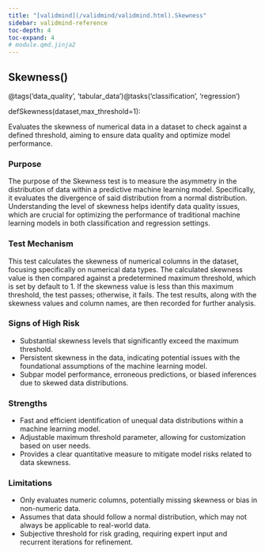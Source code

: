 ```yaml
---
title: "[validmind](/validmind/validmind.html).Skewness"
sidebar: validmind-reference
toc-depth: 4
toc-expand: 4
# module.qmd.jinja2
---
```


<!-- function.qmd.jinja2 -->

## Skewness[()]{.muted}

<!-- signatures.jinja2 -->

::: {.signature}

<span class="decorators"><span class="decorator">@<span class="n">tags(<span class="s">'data_quality'</span>, <span class="s">'tabular_data'</span>)</span></span><span class="decorator">@<span class="n">tasks(<span class="s">'classification'</span>, <span class="s">'regression'</span>)</span></span></span>

<span class="kw">def</span><span class="name">Skewness</span>(<span class="params"><span class="n">dataset</span><span class="muted">,</span></span><span class="params"><span class="n">max_threshold</span><span class="o">=</span><span class="kc">1</span></span>):

:::

<!-- docstring.jinja2 -->

Evaluates the skewness of numerical data in a dataset to check against a defined threshold, aiming to ensure data quality and optimize model performance.

### Purpose

The purpose of the Skewness test is to measure the asymmetry in the distribution of data within a predictive machine learning model. Specifically, it evaluates the divergence of said distribution from a normal distribution. Understanding the level of skewness helps identify data quality issues, which are crucial for optimizing the performance of traditional machine learning models in both classification and regression settings.

### Test Mechanism

This test calculates the skewness of numerical columns in the dataset, focusing specifically on numerical data types. The calculated skewness value is then compared against a predetermined maximum threshold, which is set by default to 1. If the skewness value is less than this maximum threshold, the test passes; otherwise, it fails. The test results, along with the skewness values and column names, are then recorded for further analysis.

### Signs of High Risk

- Substantial skewness levels that significantly exceed the maximum threshold.
- Persistent skewness in the data, indicating potential issues with the foundational assumptions of the machine learning model.
- Subpar model performance, erroneous predictions, or biased inferences due to skewed data distributions.

### Strengths

- Fast and efficient identification of unequal data distributions within a machine learning model.
- Adjustable maximum threshold parameter, allowing for customization based on user needs.
- Provides a clear quantitative measure to mitigate model risks related to data skewness.

### Limitations

- Only evaluates numeric columns, potentially missing skewness or bias in non-numeric data.
- Assumes that data should follow a normal distribution, which may not always be applicable to real-world data.
- Subjective threshold for risk grading, requiring expert input and recurrent iterations for refinement.
